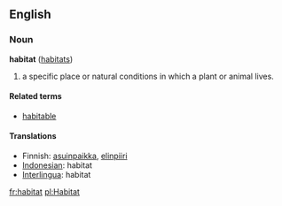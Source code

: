 ==English==
=== Noun ===
'''habitat''' ([[habitats]])

#a specific place or natural conditions in which a plant or animal lives.

==== Related terms ====
*[[habitable]]

==== Translations ====
*Finnish: [[asuinpaikka]], [[elinpiiri]]
*[[Indonesian]]: habitat
*[[Interlingua]]: habitat

[[fr:habitat]]
[[pl:Habitat]]